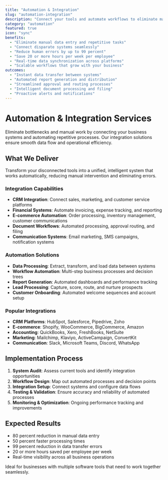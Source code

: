 ```yaml
---
title: "Automation & Integration"
slug: "automation-integration"
description: "Connect your tools and automate workflows to eliminate manual data entry, streamline operations, and ensure seamless information flow across your business systems."
category: "automation"
featured: true
icon: "sync"
benefits:
  - "Eliminate manual data entry and repetitive tasks"
  - "Connect disparate systems seamlessly"
  - "Reduce human errors by up to 99 percent"
  - "Save 20 or more hours per week per employee"
  - "Real-time data synchronization across platforms"
  - "Scalable workflows that grow with your business"
outcomes:
  - "Instant data transfer between systems"
  - "Automated report generation and distribution"
  - "Streamlined approval and routing processes"
  - "Intelligent document processing and filing"
  - "Proactive alerts and notifications"
---
```


# Automation & Integration Services

Eliminate bottlenecks and manual work by connecting your business systems and automating repetitive processes. Our integration solutions ensure smooth data flow and operational efficiency.

## What We Deliver

Transform your disconnected tools into a unified, intelligent system that works automatically, reducing manual intervention and eliminating errors.

### Integration Capabilities

- **CRM Integration**: Connect sales, marketing, and customer service platforms
- **Financial Systems**: Automate invoicing, expense tracking, and reporting
- **E-commerce Automation**: Order processing, inventory management, customer communications
- **Document Workflows**: Automated processing, approval routing, and filing
- **Communication Systems**: Email marketing, SMS campaigns, notification systems

### Automation Solutions

- **Data Processing**: Extract, transform, and load data between systems
- **Workflow Automation**: Multi-step business processes and decision trees
- **Report Generation**: Automated dashboards and performance tracking
- **Lead Processing**: Capture, score, route, and nurture prospects
- **Customer Onboarding**: Automated welcome sequences and account setup

### Popular Integrations

- **CRM Platforms**: HubSpot, Salesforce, Pipedrive, Zoho
- **E-commerce**: Shopify, WooCommerce, BigCommerce, Amazon
- **Accounting**: QuickBooks, Xero, FreshBooks, NetSuite
- **Marketing**: Mailchimp, Klaviyo, ActiveCampaign, ConvertKit
- **Communication**: Slack, Microsoft Teams, Discord, WhatsApp

## Implementation Process

1. **System Audit**: Assess current tools and identify integration opportunities
2. **Workflow Design**: Map out automated processes and decision points
3. **Integration Setup**: Connect systems and configure data flows
4. **Testing & Validation**: Ensure accuracy and reliability of automated processes
5. **Monitoring & Optimization**: Ongoing performance tracking and improvements

## Expected Results

- 80 percent reduction in manual data entry
- 50 percent faster processing times
- 99 percent reduction in data transfer errors
- 20 or more hours saved per employee per week
- Real-time visibility across all business operations

Ideal for businesses with multiple software tools that need to work together seamlessly.